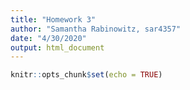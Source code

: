 ```yaml
---
title: "Homework 3"
author: "Samantha Rabinowitz, sar4357"
date: "4/30/2020"
output: html_document
---
```


```r
knitr::opts_chunk$set(echo = TRUE)
```


